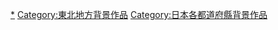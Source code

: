 {{日本行政區劃分類導航|背景作品}}
{{DEFAULTSORT:Akita}}
[[Category:秋田縣文化|*]]
[[Category:東北地方背景作品|Category:東北地方背景作品]]
[[Category:日本各都道府縣背景作品|Category:日本各都道府縣背景作品]]